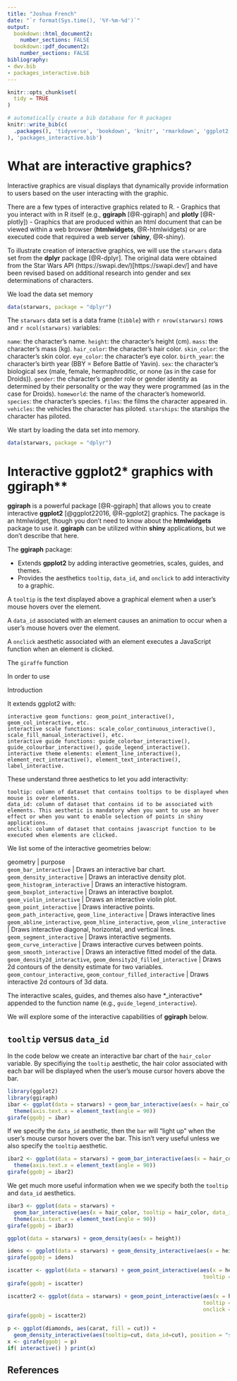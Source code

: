```yaml
---
title: "Joshua French"
date: "`r format(Sys.time(), '%Y-%m-%d')`"
output:
  bookdown::html_document2:
    number_sections: FALSE
  bookdown::pdf_document2:
    number_sections: FALSE  
bibliography:
- dwv.bib
- packages_interactive.bib
---
```


```r
knitr::opts_chunk$set(
  tidy = TRUE
)
```
```r
# automatically create a bib database for R packages
knitr::write_bib(c(
  .packages(), 'tidyverse', 'bookdown', 'knitr', 'rmarkdown', 'ggplot2', 'dplyr', 'purrr', 'tidyr', 'readr', 'stringr', 'tibble', 'forcats', 'palmerpenguins', 'plotly', 'ggiraph', 'shiny', 'htmlwidgets', 'starwars'
), 'packages_interactive.bib')
```

# What are interactive graphics?

Interactive graphics are visual displays that dynamically provide information
to users based on the user interacting with the graphic.

There are a few types of interactive graphics related to R.
- Graphics that you interact with in R itself (e.g., **ggiraph** [@R-ggiraph] and **plotly** [@R-plotly])
- Graphics that are produced within an html document that can be viewed within a web browser (**htmlwidgets**, @R-htmlwidgets) or are executed code that required a web server (**shiny**, @R-shiny).

To illustrate creation of interactive graphics, we will use the `starwars` data set from the **dplyr** package [@R-dplyr]. The original data were obtained from the Star Wars API (https://swapi.dev/)[https://swapi.dev/] and have been revised based on additional research into gender and sex determinations of characters.

We load the data set memory

```r
data(starwars, package = "dplyr")
```

The `starwars` data set is a data frame (`tibble`) with `r nrow(starwars)` rows and `r ncol(starwars)` variables:

`name`: the character's name.
`height`: the character's height (cm).
`mass`: the character's mass (kg).
`hair_color`: the character's hair color.
`skin_color`: the character's skin color.
`eye_color`: the character's eye color.
`birth_year`: the character's birth year (BBY = Before Battle of Yavin).
`sex`: the character's biological sex (male, female, hermaphroditic, or none (as in the case for Droids)).
`gender`: the character's gender role or gender identity as determined by their personality or the way they were programmed (as in the case for Droids).
`homeworld`: the name of the character's homeworld.
`species`: the character's species.
`films`: the films the character appeared in.
`vehicles`: the vehicles the character has piloted.
`starships`: the starships the character has piloted.

We start by loading the data set into memory.

```r
data(starwars, package = "dplyr")
```

# Interactive **ggplot2* graphics with **ggiraph**

**ggiraph** is a powerful package [@R-ggiraph] that allows you to create interactive **ggplot2** [@ggplot22016, @R-ggplot2] graphics. The package is an htmlwidget, though you don't need to know about the **htmlwidgets** package to use it. **ggiraph** can be utilized within **shiny** applications, but we don't describe that here.

The **ggiraph** package:

* Extends **gpplot2** by adding interactive geometries, scales, guides, and themes.
* Provides the aesthetics `tooltip`, `data_id`, and `onclick` to add interactivity to a graphic.

A `tooltip` is the text displayed above a graphical element when a user's mouse hovers over the element.

A `data_id` associated with an element causes an animation to occur when a user's mouse hovers over the element.

A `onclick` aesthetic associated with an element executes a JavaScript function when an element is clicked.

The `giraffe` function 


In order to use


Introduction

It extends ggplot2 with:

    interactive geom functions: geom_point_interactive(), geom_col_interactive, etc.
    interactive scale functions: scale_color_continuous_interactive(), scale_fill_manual_interactive(), etc.
    interactive guide functions: guide_colorbar_interactive(), guide_colourbar_interactive(), guide_legend_interactive().
    interactive theme elements: element_line_interactive(), element_rect_interactive(), element_text_interactive(), label_interactive.

These understand three aesthetics to let you add interactivity:

    tooltip: column of dataset that contains tooltips to be displayed when mouse is over elements.
    data_id: column of dataset that contains id to be associated with elements. This aesthetic is mandatory when you want to use an hover effect or when you want to enable selection of points in shiny applications.
    onclick: column of dataset that contains javascript function to be executed when elements are clicked.
    
We list some of the interactive geometries below:

| geometry       | purpose
| `geom_bar_interactive`     | Draws an interactive bar chart.
| `geom_density_interactive` | Draws an interactive  density plot.
| `geom_histogram_interactive` | Draws an interactive histogram.
| `geom_boxplot_interactive` | Draws an interactive boxplot.
| `geom_violin_interactive`  | Draws an interactive violin plot.
| `geom_point_interactive`   | Draws interactive points.
| `geom_path_interactive`, `geom_line_interactive` | Draws interactive lines
| `geom_abline_interactive`, `geom_hline_interactive`, `geom_vline_interactive` | Draws interactive diagonal, horizontal, and vertical lines.
| `geom_segment_interactive` | Draws interactive segments.
| `geom_curve_interactive` | Draws interactive curves between points.
| `geom_smooth_interactive` | Draws an interactive fitted model of the data.
| `geom_density2d_interactive`, `geom_density2d_filled_interactive` | Draws 2d contours of the density estimate for two variables.
| `geom_contour_interactive`, `geom_contour_filled_interactive` | Draws interactive 2d contours of 3d data.

The interactive scales, guides, and themes also have *_interactive* appended to the function name (e.g., `guide_legend_interactive`).

We will explore some of the interactive capabilities of **ggiraph** below.

## `tooltip` versus `data_id`

In the code below we create an interactive bar chart of the `hair_color` variable. By specifiying the `tooltip` aesthetic, the hair color associated with each bar will be displayed when the user's mouse cursor hovers above the bar.

```r
library(ggplot2)
library(ggiraph)
ibar <- ggplot(data = starwars) + geom_bar_interactive(aes(x = hair_color, tooltip = hair_color)) + 
  theme(axis.text.x = element_text(angle = 90))
girafe(ggobj = ibar)
```

If we specify the `data_id` aesthetic, then the `bar` will "light up" when the user's mouse cursor
hovers over the bar. This isn't very useful unless we also specify the `tooltip` aesthetic.

```r
ibar2 <- ggplot(data = starwars) + geom_bar_interactive(aes(x = hair_color, data_id = hair_color))  + 
  theme(axis.text.x = element_text(angle = 90))
girafe(ggobj = ibar2)
```

We get much more useful information when we we specify both the `tooltip` and `data_id` aesthetics.

```r
ibar3 <- ggplot(data = starwars) +
  geom_bar_interactive(aes(x = hair_color, tooltip = hair_color, data_id = hair_color))  + 
  theme(axis.text.x = element_text(angle = 90))
girafe(ggobj = ibar3)
```

```r
ggplot(data = starwars) + geom_density(aes(x = height))
```

```r
idens <- ggplot(data = starwars) + geom_density_interactive(aes(x = height, tooltip = "density", data_id = "density"))
girafe(ggobj = idens)
```



```r
iscatter <- ggplot(data = starwars) + geom_point_interactive(aes(x = height, y = mass,
                                                              tooltip = name, data_id = name))
girafe(ggobj = iscatter)
```

```r
iscatter2 <- ggplot(data = starwars) + geom_point_interactive(aes(x = height, y = mass,
                                                              tooltip = name, data_id = name,
                                                              onclick = sex))
girafe(ggobj = iscatter2)
```



```r
p <- ggplot(diamonds, aes(carat, fill = cut)) +
  geom_density_interactive(aes(tooltip=cut, data_id=cut), position = "stack")
x <- girafe(ggobj = p)
if( interactive() ) print(x)
```


<!-- # Basic data visualization with **ggplot2** -->

<!-- In this chapter we discuss how to perform basic data visualization. -->

<!-- Data graphics should be as *informative* as possible. -->

<!-- * Graphics do *not*  need to contain as much *information* as possible. -->
<!-- * Make it as easy as possible to understand the information you want to -->
<!-- reveal about the data. -->

<!-- In general, simpler graphics are easier to understand and should be preferred.  -->
<!-- However, adding complexity to a graphic can sometimes reveal far more about the data than -->
<!-- a simple graphic. You will have to decide what is needed in a graphic to make it as informative -->
<!-- as possible. -->

<!-- Be careful to not to include too much information in a single graphic. Complicated graphics -->
<!-- may present far more information than we are able to process. We'll see some examples of this later. -->

<!-- We will use **ggplot2** [@ggplot22016] to construct the graphics in this chapter. **ggplot2** has become increasingly popular for producing flexible graphics within an elegant framework. -->

<!-- We start by loading the **ggplot2** package. -->

<!-- ```{r} -->
<!-- library(ggplot2) -->
<!-- ``` -->

<!-- ## Graphics ecosystems in R -->

<!-- There are three main graphics ecosystems in R: -->

<!-- 1. **base** -->
<!-- 2. **lattice** -->
<!-- 3. **ggplot2** -->

<!-- **base** graphics are traditional S-like graphics. -->

<!-- * Run `?graphics-package` in the Console for more details. -->
<!-- * These are the graphics you get by default when you use the `plot` function, the `hist` function, the `boxplot` function, etc. -->

<!-- **lattice** graphics are an implementation of Trellis graphics [@BeckerClevelandShyu1996] for R. -->

<!-- * Run `?lattice` in the Console for additional information about the **lattice** package. -->
<!-- * The **lattice** package focuses on elegantly plotting multivariate data and makes it easy to distinguish different levels of `factor` data. -->
<!-- * **lattice** and **base** graphics do not interface with each other (changing aspects of one graphics system has not impact on the other.) -->

<!-- **ggplot2** is a layered graphical system based on implementing the Grammar of Graphics [@Wilkinson2005]. -->

<!-- * It has gained widespread popularity because of its friendliness for visual exploration of data by data scientists. -->
<!-- * It provides an elegant approach for constructing complex plots in a systematic way. -->
<!-- * Run `?ggplot2-package` in the Console for more information. -->

<!-- The code below can be used to generate plots using each of the ecosystems. -->

<!-- ```{r} -->
<!-- # load data -->
<!-- data(penguins, package = "palmerpenguins") -->
<!-- # base graphics -->
<!-- plot(bill_length_mm ~ body_mass_g, data = penguins, col = penguins$species) -->
<!-- legend(x = "topleft", legend = levels(penguins$species), -->
<!--        col = c("black", "red", "green"), pch = 1) -->
<!-- # lattice graphics -->
<!-- lattice::xyplot(bill_length_mm ~ body_mass_g, data = penguins, group = species, -->
<!--                 auto.key = TRUE) -->
<!-- # ggplot2 graphics -->
<!-- ggplot2::ggplot(data = penguins) + -->
<!--   ggplot2::geom_point(mapping = aes(x = body_mass_g, y = bill_length_mm, -->
<!--                                     color = species, shape = species)) -->
<!-- ``` -->

<!-- ## Basic ingredients -->

<!-- There are 4 main components needed to produce a graphic using **ggplot2**. -->

<!-- 1. A data frame containing your data. -->
<!--     * Each column should be a variable and each row should be an observation of data. -->
<!-- 2. A `ggplot` object. -->
<!--     * This is initialized using the `ggplot` function. -->
<!-- 3. A geometric object. -->
<!--     * These are called "geoms" for short. -->
<!--     * geoms indicate the geometric object used to visualize the data. E.g., points, lines, polygons etc. More generally, geoms indicate the type of plot that is desired, e.g., histogram, density, or boxplot, which aren't exactly a simple geometric argument. -->
<!-- 4. An aesthetic. -->
<!--     * An aesthetic mapping indicates what role a variable plays in the plot. -->
<!--     * e.g., which variable will play the "x" variable in the plot, the "y" variable in the plot, control the "color" of the observations, etc. -->

<!-- In *R for Data Science*, @r4ds2017 provide the following template for creating graphics using **ggplot2**: -->
<!-- ```{r, eval=FALSE, tidy=FALSE} -->
<!-- ggplot(data = <DATA>) + <GEOM_FUNCTION>(mapping = aes(<MAPPINGS>)) -->
<!-- ``` -->

<!-- `<DATA>`, `<GEOM_FUNCTION>`, and `<MAPPINGS>` are placeholders that you replace with the data frame, geometric object, and aesthetic mappings you want to use in your specific plot. -->

<!-- An explanation of the template above: -->

<!-- 1. Every `ggplot` starts with a call to the `ggplot` function. -->
<!--     * You can create a blank plot by running `ggplot()` in the Console. -->
<!-- 2. Generally, you pass your data frame to the `ggplot` through the `data` argument. -->
<!--     * You can also pass `data` inside the `<GEOM_FUNCTION>` when you intend to use multiple geometric objects with different data sources. -->
<!-- 3. The `<GEOM_FUNCTION>` indicates the geometric object you want to use in the plot. -->
<!-- 4. The `<MAPPINGS>` describes the aesthetics mappings you want to use for this particular geometry. -->
<!--     * One of the reasons **ggplot2** is so powerful is that you can use different mappings for different geometric objects. -->
<!-- 5. The `+` symbol is used to add a layer to your graphic. -->
<!--     * If your code spans multiple lines, then you need to make sure all lines but the last end with the `+` operator to stack the layers properly. -->

<!-- ### Some geometric objects -->

<!-- There are many geometric objects available in **ggplot2**. A complete list may be (currently) found at [https://ggplot2.tidyverse.org/reference/](https://ggplot2.tidyverse.org/reference/). We provide a partial list of geometric objects that I frequently use.  -->

<!-- data dimensionality | geometry       | purpose -->
<!-- ----------|----------------|------------------------------- -->
<!-- 1d        | `geom_bar`     | Draws a bar chart. -->
<!-- 1d        | `geom_density` | Draws a density plot. -->
<!-- 1d        | `geom_histogram` | Draws a histogram. -->
<!-- 1d        | `geom_boxplot` | Draws a boxplot. -->
<!-- 1d        | `geom_violin`  | Draws a violin plot. -->
<!-- 1d        | `geom_qq`      | Draws a quantile-quantile plot. -->
<!-- 2d        | `geom_point`   | Draws points. Used for scatter plots. -->
<!-- 2d        | `geom_path`, `geom_line` | Connects observations. Used for line plots. -->
<!-- 2d | `geom_segment` | Draws straight lines between points. -->
<!-- 2d | `geom_curve` | Draws curved lines between points. -->
<!-- 2d | `geom_smooth` | Draws a "smooth" fitted model of the data. -->
<!-- 2d | `geom_density2d` | Draws 2d contours of density estimate for two variables. -->
<!-- 2d | `geom_density2d_filled` | Draws 2d contours of density estimate for two variables with colors. -->
<!-- 3d | `geom_contour` | Draws 2d contours of 3d data. -->
<!-- 3d | `geom_contour_filled` | Draws 2d contours of 3d data (colored). -->
<!-- NA  | `geom_abline`, `geom_hline`, `geom_vline` | Draws diagonal, horizontal, and vertical lines. -->

<!-- ### Some aesthetic mappings -->

<!-- Aesthetic mappings are unique to each geometric object. However, here are some of the most common ones that show up in many geoms: -->

<!-- aesthetic | purpose -->
<!-- ----------|-------- -->
<!-- `x` | Controls the x-variable in the plot. -->
<!-- `y` | Controls the y-variable in the plot. -->
<!-- `alpha` | Controls the transparency of the object. -->
<!-- `color` or `colour` | Controls the colors of the object. -->
<!-- `fill` | Controls the color of the interior of an object. -->
<!-- `group` | Controls how the data are grouped. -->
<!-- `linetype` | Controls the type of line used to draw the object. -->
<!-- `size` | Controls the size of the drawn object. -->
<!-- `shape` | Controls the shape of the object. -->





<!-- This doesn't really add any new information, but does make the graphic "pop" a bit more. We could remove the legend to simpify, if we wanted. -->

<!-- ```{r} -->
<!-- ggplot(penguins) + geom_bar(aes(x = species, fill = species)) + theme(legend.position = "none") -->
<!-- ``` -->

<!-- ### Histogram -->

<!-- A *histogram* is used to display the distribution of a continuous `numeric` variable. The range of the variable is partitioned into classes. The number of observations falling in each class is counted. A histogram draws a bar for each class with height corresponding to the number of observations in that class. -->

<!-- Let's construct a histogram of bill length. -->

<!-- ```{r} -->
<!-- ggplot(penguins) + geom_histogram(aes(x = bill_length_mm)) -->
<!-- ``` -->

<!-- The histogram is multimodal (i.e., has multiple prominent peaks), having 2 or 3 prominent peaks. There may be sub-populations we should distinguish. This isn't easy to do with histograms unless we split it up into separate plots, which we will learn to do later with "facets", or make the bars semi-transparent. -->

<!-- ### Density plot -->

<!-- A density plot is often preferred to a histogram because it's more flexible, though it often provides similar information. A density plot is essentially a smoothed version of a histogram.  -->

<!-- A density plot is appropriate for displaying the distribution of a continuous `numeric` variable and indicates the values for which the data is more "dense". More specifically, density plots indicates the values of data you are most likely to observe. A higher density region means you are more likely to observe data with values in that region. There is a statistical definition we will not go into. -->

<!-- A simple density plot is shown below. We can't learn a lot because of the sub-populations previously mentioned. -->

<!-- ```{r} -->
<!-- ggplot(penguins) + geom_density(aes(x = bill_length_mm)) -->
<!-- ``` -->

<!-- There are at least two modes in the `bill_length_mm` density plot. -->

<!-- Let's create separate densities for the different `species`. -->

<!-- ```{r} -->
<!-- ggplot(penguins) + geom_density(aes(x = bill_length_mm, col = species)) -->
<!-- ``` -->

<!-- There are clear differences in the bill length of Adelie, Chinstrap, and Gentoo penguins. The bill length for the Adelie penguins is about 35 mm and closer to 47 mm for the Gentoo penguins. The Chinstrap penguins have the greatest bill length, in general. It appears the Chinstrap penguins may have a further sub-population. -->

<!-- A weakness of the previous graphic is that the legend distinguishing the different `species` is a bit subtle. The line around the border may not be easy to distinguish for everyone. We could consider changing the `linetype` or we could use both `color` and `linetype`. -->

<!-- ```{r} -->
<!-- ggplot(penguins) + geom_density(aes(x = bill_length_mm, linetype = species)) -->
<!-- ggplot(penguins) + geom_density(aes(x = bill_length_mm, col = species, linetype = species)) -->
<!-- ``` -->

<!-- An even better option is to `fill` the densities with different colors. However, they will overlap, masking some of the information. -->

<!-- ```{r} -->
<!-- ggplot(penguins) + geom_density(aes(x = bill_length_mm, fill = species)) -->
<!-- ``` -->

<!-- To address the masking issue, we can control the transparency of the colors using the `alpha` aesthetic. This value, between 0 and 1, controls how transparent the objects are. `0` means transparent, `1` means completely opaque. We will set `alpha = 0.3`. Notice that we specify this OUTSIDE the aesthetic mapping since we are controlling the aesthetic manually instead of having **ggplot2** *scale* the provided variable.  -->

<!-- ```{r} -->
<!-- ggplot(penguins) + geom_density(aes(x = bill_length_mm, fill = species), alpha = 0.3) -->
<!-- ``` -->

<!-- ### Scaling -->

<!-- When a variable is mapped to an aesthetic, **ggplot2** will assign a unique value to each unique level of the variable. This process is known as *scaling*. -->

<!-- Scaling is often not very exciting, but it can be important when customizing the look of a `ggplot`. -->

<!-- When a variable is mapped to a non `x` or `y` aesthetic, **ggplot2** will automatically add a legend to indicate how the variable was scaled. -->

<!-- ### Boxplots -->

<!-- A boxplot is a robust display of information for a continuous `numeric` variable. Boxplots are robust because they rely on robust statistics not easily affected by outliers.  -->

<!-- In general, a boxplot: -->

<!-- * Draws a box extending from Q1 (the 0.25 quantile) to Q3 (the 0.75 quantile) of the data. -->
<!-- * A line between Q1 and Q3 indicates the median (the 0.5 quantile) of the data. -->
<!-- * A "whisker" extends from Q1 to the smallest observation that is not an outlier. -->
<!-- * A "whisker" extends from Q3 to the largest observation that is not an outlier. -->
<!-- * An **outlier** is typically defined as an observation smaller than Q1 - 1.5 (Q3 - Q1) or larger than Q3 + 1.5 (Q3 - Q1). -->

<!-- Parallel boxplots are an effective tool for comparing differences between a variable across multiple levels of a `factor` variable. -->

<!-- Consider parallel boxplots of bill length distinguished by `species`. -->

<!-- ```{r} -->
<!-- ggplot(penguins) + geom_boxplot(aes(y = bill_length_mm, x = species)) -->
<!-- ``` -->

<!-- We can see that the typical responses for the Adelie penguins tend to be lower than for the Chinstrap and Gentoo penguins. The Chinstrap penguins tend to have slightly longer beaks that the Gentoo penguins. All three penguins species seem to have similar variability (i.e., the spread of the data is similar). -->

<!-- A weakness of boxplots is that they throw away a lot of information. e.g., We don't see the two sub-populations in the Chinstrap penguins that we noticed earlier when looking at density plots. -->

<!-- Adding a `fill` color to the boxplots (while removing the legend) could possibly be a better plot. -->
<!-- ```{r} -->
<!-- ggplot(penguins) + geom_boxplot(aes(y = bill_length_mm, x = species, fill = species)) + theme(legend.position = "none") -->
<!-- ``` -->

<!-- ### Violin plots -->

<!-- A violin plot is like a cross between a boxplot and a density plot. A violin plot unites a density with its mirror image and then displays the unified object like a boxplot.  -->

<!-- We construct violin plots of bill length for each penguin `species`. -->

<!-- ```{r} -->
<!-- ggplot(penguins) + geom_violin(aes(x = species, y = bill_length_mm)) -->
<!-- ``` -->

<!-- While the Adelie bill lengths are approximately symmetric and unimodal, both the Chinstrap and Gentoo bill lengths are bimodal and asymmetric. -->

<!-- ### Scatter plots -->

<!-- A scatter plot draws the locations of (x, y) positions based on two `numeric` variables. In general, you're trying to learn information about the *association* between the two variables. -->

<!-- * A positive association is present when both variables tend to increase together. -->
<!-- * A negative association is present when one variable tends to decrease when the other increases. -->
<!-- * A linear association is present when the relationship between the two variables is a straight line. -->
<!-- * A nonlinear association is present when the relationship between the two variables is a curve. -->
<!-- * It is possible that no clear association is present in the data. -->

<!-- Let's consider a scatter plot of `bill_length_mm` versus `body_mass_g`. -->

<!-- ```{r} -->
<!-- ggplot(penguins) + geom_point(aes(x = body_mass_g, y = bill_length_mm)) -->
<!-- ``` -->

<!-- We see a positive association in the graphic above. As `body_mass_g` increases, `bill_length_mm` also tends to increase. However, it appears that there may be some observations in the upper left part of the graph that do not match the overall linear trend. -->

<!-- This could mean: -->

<!-- 1. The data are *noisy*, which simply means the patterns aren't as strong and clear as we would like. -->
<!-- 2. There is a third variable that not accounted for in our plot but that has a relationship with the other two variables. -->
<!--     * When we are not accounting for this variable, it is called a *lurking variable*. -->
<!--     * When we account for a lurking variable in our analysis, it becomes a *confounding variable*. -->
<!--     * We are defining lurking and confounding variables in a general sense and not with statistical rigor. -->

<!-- Let's consider an analysis of `body_mass_g` and `bill_length_mm` that accounts for `species`. -->

<!-- ```{r} -->
<!-- ggplot(penguins) + geom_point(aes(x = body_mass_g, y = bill_length_mm, col = species)) -->
<!-- ``` -->

<!-- Accounting for `species` in the analysis shows clear patterns between the three penguin types. Chinstrap penguins tend smaller body mass but longer bill lengths. Adelie penguins have smaller body mass and bill lengths. Gentoo penguins tend to have higher body mass and bill lengths than the other two species. -->

<!-- As previously mentioned, we want our plots to be as clear as possible. Some individuals have difficulty interpreting colors in graphics. We can add another distinguishing characteristic for the different species. In this case, we will change the `shape` of the plotted points. This provides another way to aid the reader in correctly interpeting the plot. -->

<!-- ```{r} -->
<!-- ggplot(penguins) + geom_point(aes(x = body_mass_g, y = bill_length_mm, color = species, shape = species)) -->
<!-- ``` -->

<!-- ### Adding smooths -->

<!-- A smooth in **ggplot2** is a model that that attempts to estimate the average relationship between a response variable (typically the `y` variable) and one or more predictor variables (typically the `x`  and possibly other variables) -->

<!-- Adding a "smooth" to a plot can make relationships between variables even clearer. There are many different smoothing methods. -->

<!-- A smoothing layer can be added to a plot using `geom_smooth`. Many methods can be used for the smooth. **ggplot2** takes the methods `lm` (linear model), `glm` (generalized linear model), `gam` (generalized additive model), `loess` (local fitting), or a function (e.g., `MASS::rlm` for a robust linear model). If you don't know what these are, do not add them to your plot because they won't help you to explain the data. -->

<!-- A simple linear regression model fits the straight line the minimizes the squared deviations between the y values and the fitted line. We add simple linear regression lines to each penguin `species` by adding a `geom_smooth` layer. -->

<!-- ```{r} -->
<!-- ggplot(penguins) + geom_point(aes(x = body_mass_g, y = bill_length_mm, color = species, shape = species)) + geom_smooth(aes(x = body_mass_g, y = bill_length_mm), method = "lm") -->
<!-- ``` -->

<!-- This only adds a single line across all groups, which clearly doesn't explain the relationship when accounting for `species`. To add a separate line for each `species`, we need to include that in the aesthetic mapping for `geom_smooth`. -->

<!-- ```{r} -->
<!-- ggplot(penguins) + geom_point(aes(x = body_mass_g, y = bill_length_mm, color = species, shape = species)) + geom_smooth(aes(x = body_mass_g, y = bill_length_mm, col = species), method = "lm") -->
<!-- ``` -->

<!-- Notice that we had to specify the aesthetic mappings in each geom. This seems redundant. -->

<!-- If you specify an aesthetic mapping in a geom, then the aesthetic mapping is *local* and only applies to that particular geom. If you want to specify a *global* aesthetic mapping that applies across all geoms, then you can specify the `mapping` in the `ggplot` function. -->

<!-- Here is a simpler version of the previous plot. -->

<!-- ```{r} -->
<!-- ggplot(data  = penguins, mapping = aes(x = body_mass_g, y = bill_length_mm, color = species)) + geom_point(aes(shape = species)) + geom_smooth(method = "lm") -->
<!-- ``` -->

<!-- ## Customizing plots -->

<!-- Unsurprisingly, the graphics produced by **ggplot2** can be greatly customized. We consider some of the basic customizations below. -->

<!-- ### Assigning a plot -->

<!-- One of the strengths of **ggplot2** is that you can easily build a plot layer by layer. In this case, it is useful to assign the current plot a name that can then be added to later.  -->

<!-- Note: When you assign a `ggplot` a name, it will NOT be displayed, as is typical when assigning objects in R. You have to then print the object using the `print` function or by simply running the object name in the Console. Let's assign the name `ggp` to the basic penguin scatter plot displaying bill length versus body mass, using colors and shapes to distinguish between different species. -->

<!-- ```{r} -->
<!-- ggp <- ggplot(data  = penguins, mapping = aes(x = body_mass_g, y = bill_length_mm, color = species)) + geom_point(aes(shape = species)) -->
<!-- ggp -->
<!-- ``` -->

<!-- We'll customize this plot below. -->

<!-- ### Axis labels and titles -->
<!-- The x-axis labels, y-axis labels, and title of a plot are controlled using the `xlab`, `ylab`, and `ggtitle` functions, respectively. Let's customize the penguin scatter plot previously discussed. We'll update the `ggp` object to include our improvements then print the result. -->

<!-- ```{r} -->
<!-- ggp <- ggp + xlab("body mass (g)") + ylab("bill length (mm)") + ggtitle("Penguin body characteristics") -->
<!-- ggp -->
<!-- ``` -->

<!-- ### Axis limits -->
<!-- The x-axis and y-axis limits are controlled using the `xlim` and `ylim` functions. Each function takes the lower and upper limit you want to set, e.g., `xlim(0, 100)`. Let's change the axes for the penguin scatter plot previously discussed. There's nothing wrong with the previous limits, but we'll extend them a bit for demonstration. -->

<!-- ```{r} -->
<!-- ggp + xlim(2000, 7000) + ylim(0, 80) -->
<!-- ``` -->

<!-- ### Manual aesthetics -->
<!-- Aesthetics can be set manually in a geom by specifying the aesthetic directly in the geom but outside the `aes` function. Let's change the shape of the points for a scatter plot, increase the size of the points, and manually change the color of the points. -->

<!-- ```{r} -->
<!-- ggplot(data  = penguins) + geom_point(aes(x = body_mass_g, y = bill_length_mm), shape = 15, size = 5, color = "blue") -->
<!-- ``` -->

<!-- ### Scale customization -->

<!-- *Scaling* is the name of the process used by **ggplot2** to map a variable to a unique value. This is particularly important for `factor` variables. For example, color scaling is the process by which the the `color` aesthetic is mapped to particular colors. These can be customized using the various `scale_*` functions, where the "\*" is a placeholder for the rest of the function name. -->

<!-- Let's manually set the color scaling using the `scale_color_manual` function. The colors provided below come from the *Dark2* color palette of the *qualitative* type provided by the ColorBrewer website ([https://colorbrewer2.org/](https://colorbrewer2.org/)), which provides color advice. It's particularly great for identifying colorblind-friendly color palettes. -->

<!-- ```{r} -->
<!-- ggp + scale_color_manual(values = c("#1b9e77", "#d95f02", "#7570b3")) -->
<!-- ``` -->

<!-- Alternatively, we could have used `scale_color_brewer` function instead, which automatically includes the color palettes desigend by Color Brewer. Run `?scale_color_brewer` for more details. -->

<!-- ```{r} -->
<!-- ggp + scale_color_brewer(type = "seq", palette = "Dark2") -->
<!-- ``` -->

<!-- Scalings can be customized in many ways, but it quickly becomes complicated, so we don't discuss them further. -->

<!-- ### Legend customization -->

<!-- The legend can be customized in many ways. To move the location of the legend, you can specify the `legend.position` argument of the `theme` function. -->

<!-- ```{r} -->
<!-- ggp + theme(legend.position = "bottom") -->
<!-- ``` -->

<!-- You can customize legend size, background, names, colors, etc. For specific implementation details, it is probably best to do a web search. -->

<!-- ### Themes -->

<!-- A theme is a customized style that changes the overall appearance of your graphic. **ggplot2** provides a number of built-in themes. Some of the built-in themes include: -->

<!-- * `theme_gray`: the default theme. Gray background and white grid lines. -->
<!-- * `theme_bw`: white background and gray grid lines. -->
<!-- * `theme_classic`: white background and no grid lines. -->
<!-- * `theme_minimal`: white background, no gridlines, no axis lines. -->
<!-- * `theme_light`: white background, gray grid lines and box around plot. -->
<!-- * `theme_dark`: essentially a "dark" opposite to `theme_light`. -->

<!-- We will use the **patchwork** package [@patchwork] to easily combine several plots into a single graphic. The **patchwork** package uses `()` to group a set of plots, `|` to separate plots horizontally, and `/` to stack sets of plots vertically. -->

<!-- ```{r} -->
<!-- ggp_gray <- ggp + theme_gray() + ggtitle("theme_gray") -->
<!-- ggp_bw <- ggp + theme_bw() + ggtitle("theme_bw") -->
<!-- ggp_classic <- ggp + theme_classic() + ggtitle("theme_classic") -->
<!-- ggp_minimal <- ggp + theme_minimal() + ggtitle("theme_minimal") -->
<!-- ggp_light <- ggp + theme_light() + ggtitle("theme_light") -->
<!-- ggp_dark <- ggp + theme_dark() + ggtitle("theme_dark") -->
<!-- library(patchwork) -->
<!-- (ggp_gray | ggp_bw) / (ggp_classic | ggp_minimal) / (ggp_light | ggp_dark) -->

<!-- ``` -->

<!-- These themes can be customized further by changing the appropriate aspects of the plots. We leave the user to use web searches for the desired customizations. -->

<!-- ## Other components of a `ggplot`  -->

<!-- ### Facetting -->

<!-- *Facetting* a data set creates separate plotting panels for each level of one or more discrete variables. Facetting is useful for examining patterns for combinations of levels for one or more discrete variables. Technically, facetting can be performed for `numeric` variables with a relatively small number of unique values, but for practical reasons, facetting is most appropriate for `factor` variables.  -->

<!-- There are two functions for creating facetted graphics in **ggplot2**: -->

<!-- * `facet_wrap` facets the plots based on a single `factor` variable. The panels are wrapped around the plotting window. -->
<!-- * `facet_grid` forms a matrix of panels based on row and column facetting variables. -->

<!-- In the plot below, we facet scatter plots of `bill_length_mm` versus `body_mass_g` by `species`. -->

<!-- ```{r} -->
<!-- ggplot(penguins) + geom_point(aes(x = body_mass_g, y = bill_length_mm)) + facet_wrap(~species) -->
<!-- ``` -->

<!-- By default, the same x and y axes are used in all panels. This is standard because it facilitates direct comparisons across panels. This can be customized using the `scales` argument of the `facet_*` functions. The allowable `scales` argument values are: -->

<!-- * `fixed`: same x and y axes for all panels. The default. -->
<!-- * `free`: individual x and y axes for each panel -->
<!-- * `free_x`: individual x axes for each panel, common y axis -->
<!-- * `free_y`: individual y axes for each panel, common x axis -->

<!-- We now consider use the `facet_grid` function to facet by two `factor` variables, `species` and `sex`. Prior to plotting, we remove the observations with `NA` for the `sex` variable. -->

<!-- ```{r} -->
<!-- ggplot(subset(penguins, !is.na(sex))) + geom_point(aes(x = body_mass_g, y = bill_length_mm)) + facet_grid(species ~ sex) -->
<!-- ``` -->

<!-- There appears to be differences in the sizes of the male and female penguins, bit it is difficult to compare the patterns across panels. It may be more useful to facet by `species` but distinguish by `sex` in a single panel. -->

<!-- ```{r} -->
<!-- ggplot(subset(penguins, !is.na(sex))) + geom_point(aes(x = body_mass_g, y = bill_length_mm, color = sex, shape = sex)) + facet_wrap(~ species) -->
<!-- ``` -->

<!-- It is clear now that across species, the males tend to have greater body mass and bill length in comparison to the females. -->

<!-- ### Statistical transformations -->

<!-- *Statistical transformations* are the process that **ggplot2** uses to summarize the data before plotting. By default, every geom uses a default `stat` argument that summarizes the data before plotting. Perhaps surprisingly, every `stat_*` has a default `geom` argument to specify how the summarized data should be plotted. -->

<!-- In general, you can simply learn to use the geom that summarizes and plots the data to your liking. Depending on the data you have, sometimes you may want to specify a different `stat` argument. In general, custom `stat` arguments are beyond the scope of this tutorial. -->

<!-- However, we do consider a simple example involving bar charts. -->

<!-- By default, `geom_bar` uses `stat_count` to count the number of values having each level of a `factor` variable and then plots the height of each bar above the names of the `factor` levels. -->

<!-- ```{r} -->
<!-- ggplot(penguins) + geom_bar(aes(x = sex)) -->
<!-- ``` -->

<!-- However, let's suppose our data frame already has counts for the number of values in each level. In the case, we must change the `stat` argument for `geom_bar` to `"identity"` (for `stat_identity`). We do this in the example below, where we also have to clearly indicate the `x` variable and the `y` variable in the plot. -->

<!-- ```{r} -->
<!-- # count values with each level -->
<!-- penguins_count <- as.data.frame(table(penguins$sex, useNA = "ifany")) -->
<!-- # rename variales -->
<!-- names(penguins_count) <- c("sex", "count") -->
<!-- # print data frame -->
<!-- penguins_count -->
<!-- # create plot -->
<!-- ggplot(penguins_count) + geom_bar(aes(x = sex, y = count), stat = "identity") -->
<!-- ``` -->

<!-- ### Position -->

<!-- The `position` argument of a geom describes the positions of the objects produced. Most of the time this is pretty straightforward, but there can be times when it is helpful (or unhelpful) to customize `position`. -->

<!-- #### Jittering data -->
<!-- Sometimes, data values/information overlap, which makes interpreting the plot more difficult. In that case, it can be useful to "jitter" the data so that the values/information are not overlapping. The data are not technically as accurate, but the large-scale distribution of the data is easier to interpret. -->

<!-- The `Galton` data set in the **HistData** package [@HistData] includes variables for `parent` and `child` for 928 observations. `parent` is a `numeric` variable indicating the average height of a child's mother and father (in). The `child` variable is a `numeric` variable indicating the height of each child (in). The data are rounded to the nearest 0.1 inch. Additional information can be found by running `?HistData::Galton` in the Console.  -->

<!-- The data rounding leads to overplotting. Below, we load the `Galton` data and create a scatter plot of child height versus parents' average height. -->

<!-- ```{r} -->
<!-- data(Galton, package = "HistData") -->
<!-- ggplot(Galton) + geom_point(aes(x = parent, y = child)) -->
<!-- ``` -->

<!-- There is a lot of overplotting in this graphic. We use the `position` argument to `jitter` the data to make the overall distribution clearer. I wouldn't say there's a lot of information gain from jittering the data in this particular example, but you can see that there are more observations in the central part of the plot. -->

<!-- ```{r} -->
<!-- ggplot(Galton) + geom_point(aes(x = parent, y = child), position = "jitter") -->
<!-- ``` -->

<!-- #### Stacking, filling, and dodging  -->

<!-- I was tempted to title this section, "plots that make me emotional" because several of the graphics below cause me to go through a range of mostly unpleasant emotions when I view them. -->

<!-- In this section, we'll see how `stack`, `fill`, and `dodge` can be used in the `position` argument. While these examples demonstrate their use, some of the results are an absolute mess. I will conclude with alternative recommendations. -->

<!-- When creating a bar chart, a `factor` variable is mapped to the `x` aesthetic. If a different `factor` variable is mapped to the `fill` aesthetic, then **ggplot2** will `stack` the bars for the `fill` variable inside the bars for the `x` variable. Consider the bar chart below in which we "stack" penguin `sex` within the bars for the different species. -->

<!-- ```{r} -->
<!-- ggplot(penguins) +  geom_bar(aes(x = species, fill = sex)) -->
<!-- ``` -->

<!-- If you compare this bar chart with the original one that doesn't fill by `sex`, the bar height is identical. However, within each species, we `fill` the bars to show the number of penguins with each level of `sex`. -->

<!-- This plot is difficult to interpret. It takes a lot of mental energy to compute approximately how many male, female, and NA observations there are within each species. While the updated bar chart compactly provides a lot of information, it doesn't facilitate easy interpretation. -->

<!-- If we wanted to compare the proportion of male, female, and NA penguins in each species, we can change the `position` argument to `fill`. In that case, the bars within each level of `species` will be scaled to one, directly facilitating comparisons between the colors within each bar. -->

<!-- ```{r} -->
<!-- ggplot(penguins) +  geom_bar(aes(x = species, fill = sex), position = "fill") -->
<!-- ``` -->

<!-- I still consider this a poor display of the data, but we can see that the proportion of males is close to 50% for all species. -->

<!-- Lastly, if we don't want to `stack` or `fill` the bars, we can have them `dodge` each other. In that case, the overlapping bars will "dodge" each other and sit next to each other in the plot. -->

<!-- ```{r} -->
<!-- ggplot(penguins) +  geom_bar(aes(x = species, fill = sex), position = "dodge") -->
<!-- ``` -->

<!-- If you want to compare the number of penguins with each `sex` within each `species`, this graphic isn't too bad. However, the bars representing male penguins (or alternatively, female penguins) are spread out and more difficult to compare directly because of the other bars between them. -->

<!-- While the above charts provide a fair amount of information compactly, to facilitate ease of interpretation we should construct our graphics to highlight the characteristic of importance. -->

<!-- e.g., If we want to compare the counts of each penguin `species` within each `sex`, it would be better to facet the data by `sex` and display the count of each species. -->

<!-- ```{r} -->
<!-- ggplot(penguins) +  geom_bar(aes(x = species, fill = species)) + facet_wrap(~ sex) -->
<!-- ``` -->

<!-- Alternatively, if we want to highlight the composition of `sex` within each `species`, then I recommend creating a bar chart of `sex` while facetting by `species`. This plot is quite similar to the "dodge" plot above, but provides further distinction between the charts for each species. -->

<!-- ```{r} -->
<!-- ggplot(penguins) +  geom_bar(aes(x = sex, fill = sex)) + facet_wrap(~ species) -->
<!-- ``` -->

<!-- The examples above are shown for factor variables with only three levels of each factor, and you may think I'm overreacting (and perhaps I am). However, the issues mentioned above are magnified when our `factor` variables have many levels. To illustrate this point, I present "stack" and "dodge" bar charts of the `diamonds` data in the **ggplot2** package, in which we compare the `cut` and `clarity` of diamonds. Each variable has at least 5 levels. The large number of levels for the `cut` and `clarity` variables make it difficult to quickly interpret the relationship between the two variables. The **patchwork** package is used to combine the two charts into a single graphic. (We also rotate the x-axis labels 90 degrees so they don't overlap each other). How easy is it for you to interpret the information below? -->

<!-- ```{r} -->
<!-- ggp_stack <- ggplot(diamonds) + geom_bar(aes(x = cut, fill = clarity)) + ggtitle("stack") + theme(axis.text.x = element_text(angle = 90, hjust = 1)) -->
<!-- ggp_dodge <- ggplot(diamonds) + geom_bar(aes(x = cut, fill = clarity), position = "dodge") + ggtitle("dodge") + theme(axis.text.x = element_text(angle = 90, hjust = 1)) -->
<!-- ggp_stack + ggp_dodge -->
<!-- ``` -->

<!-- ### Coordinate Systems -->

<!-- A coordinate system is used to define the position of coordinates relative to one another. By default, **ggplot2** uses the Cartesian coordinate system ([https://en.wikipedia.org/wiki/Cartesian_coordinate_system](https://en.wikipedia.org/wiki/Cartesian_coordinate_system)), which treats coordinates as points on a flat plane, which is how humans tend to think about coordinates in relationship to one another. -->

<!-- Other coordinates systems are commonly used for maps because points are actually on an ellipsoidal object (the earth!), which complicates their relationship. -->

<!-- We do not discuss coordinate systems in detail here. The only coordinate system I want to mentioned is the "flipped" coordinate system (`coord_flip`), which flips the x and y axes. This is useful for rotating objects in a plot. Consider the boxplots below. -->


<!-- ```{r} -->
<!-- ggplot(penguins) + geom_boxplot(aes(x = species, y = body_mass_g, fill = species)) -->
<!-- ggplot(penguins) + geom_boxplot(aes(x = species, y = body_mass_g, fill = species)) + coord_flip() -->
<!-- ``` -->


## References
  
  
  